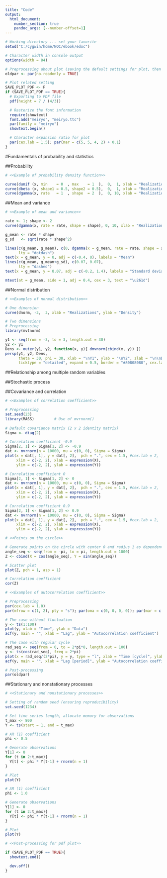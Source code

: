 ```yaml
---
title: "Code"
output:
  html_document:
    number_section: true
    pandoc_args: [--number-offset=1]
---
```



```r
# Working directory ... set your favorite
setwd("C:/cygwin/home/NOC/ebook/edoc")

# Character width in console output
options(width = 84)

# Preprocessing about plot (saving the default settings for plot, then changing them)
oldpar <- par(no.readonly = TRUE)

# Plot related setting
SAVE_PLOT_PDF <- F
if (SAVE_PLOT_PDF == TRUE){
  # Exporting to PDF file
  pdf(height = 7 / (4/3))

  # Rasterize the font information
  require(showtext)
  font.add("meiryo", "meiryo.ttc")
  par(family = "meiryo")
  showtext.begin()

  # Character expansion ratio for plot
  par(cex.lab = 1.5); par(mar = c(5, 5, 4, 2) + 0.1)
}
```



#Fundamentals of probability and statistics


##Probability

```r
# <<Example of probability density function>>

curve(dunif (x, min    = 0  , max    = 1  ),  0,  1, xlab = "Realizations", ylab = "Density")
curve(dbeta (x, shape1 = 0.5, shape2 = 0.5),  0,  1, xlab = "Realizations", ylab = "Density")
curve(dgamma(x, rate   = 1  , shape  = 2  ),  0, 10, xlab = "Realizations", ylab = "Density")
```


##Mean and variance

```r
# <<Example of mean and variance>>

rate <- 1; shape <- 2
curve(dgamma(x, rate = rate, shape = shape), 0, 10, xlab = "Realizations", ylab = "Density")

g_mean <- rate * shape
g_sd   <- sqrt(rate * shape^2)

lines(c(g_mean, g_mean), c(0, dgamma(x = g_mean, rate = rate, shape = shape)),
      lty = "dotdash")
text(x = g_mean, y = 0, adj = c(-0.4, 0), labels = "Mean")
lines(c(g_mean, g_mean+g_sd), c(0.07, 0.07),
      lty = "dashed")
text(x = g_mean, y = 0.07, adj = c(-0.2, 1.4), labels = "Standard deviation")

mtext(at = g_mean, side = 1, adj = 0.4, cex = 3, text = "\u261d")
```


##Normal distribution

```r
# <<Examples of normal distribution>>

# One dimension
curve(dnorm, -3,  3, xlab = "Realizations", ylab = "Density")

# Two dimensions
# Preprocessing
library(mvtnorm)

y1 <- seq(from = -3, to = 3, length.out = 30)
y2 <- y1
Dens <- outer(y1, y2, function(x, y){ dmvnorm(cbind(x, y)) })
persp(y1, y2, Dens,
      theta = 30, phi = 30, xlab = "\nY1", ylab = "\nY2", zlab = "\n\nDensity",
      ticktype = "detailed", expand = 0.5, border = "#80808080", cex.lab = 1.0)
```


##Relationship among multiple random variables

##Stochastic process

##Covariance and correlation

```r
# <<Examples of correlation coefficient>>

# Preprocessing
set.seed(23)
library(MASS)         # Use of mvrnorm()
  
# Default covariance matrix (2 x 2 identity matrix)
Sigma <- diag(2)

# Correlation coefficient -0.9
Sigma[2, 1] <- Sigma[1, 2] <- -0.9
dat <- mvrnorm(n = 10000, mu = c(0, 0), Sigma = Sigma)
plot(x = dat[, 1], y = dat[, 2],  pch = ".", cex = 1.5, #cex.lab = 2,
     xlim = c(-2, 2), xlab = expression(X),
     ylim = c(-2, 2), ylab = expression(Y))

# Correlation coefficient 0
Sigma[2, 1] <- Sigma[1, 2] <- 0
dat <- mvrnorm(n = 10000, mu = c(0, 0), Sigma = Sigma)
plot(x = dat[, 1], y = dat[, 2],  pch = ".", cex = 1.5, #cex.lab = 2,
     xlim = c(-2, 2), xlab = expression(X),
     ylim = c(-2, 2), ylab = expression(Y))

# Correlation coefficient 0.9
Sigma[2, 1] <- Sigma[1, 2] <- 0.9
dat <- mvrnorm(n = 10000, mu = c(0, 0), Sigma = Sigma)
plot(x = dat[, 1], y = dat[, 2],  pch = ".", cex = 1.5, #cex.lab = 2,
     xlim = c(-2, 2), xlab = expression(X),
     ylim = c(-2, 2), ylab = expression(Y))
```



```r
# <<Points on the circle>>

# Generate points on the circle with center 0 and radius 1 as dependent two variables
angle_seq <- seq(from = -pi, to = pi, length.out = 1000)
Z <- cbind(X = cos(angle_seq), Y = sin(angle_seq))

# Scatter plot
plot(Z, pch = 1, asp = 1)

# Correlation coefficient
cor(Z)
```



```r
# <<Examples of autocorrelation coefficient>>

# Preprocessing
par(cex.lab = 1.0)
par(mfrow = c(1, 2), pty = "s"); par(oma = c(0, 0, 0, 0)); par(mar = c(4, 4, 1, 2))

# The case without fluctuation
y <- ts(1:100)
plot(y, xlab = "Time", ylab = "Data")
acf(y, main = "", xlab = "Lag", ylab = "Autocorrelation coefficient")

# The case with regular cycle
rad_seq <- seq(from = 0, to = 2*pi*8, length.out = 100)
y <- ts(cos(rad_seq), freq = 2*pi)
plot(x = rad_seq/(2*pi), y = y, type = "l", xlab = "Time [cycle]", ylab = "Data");
acf(y, main = "", xlab = "Lag [period]", ylab = "Autocorrelation coefficient")

# Post-processing
par(oldpar)
```


##Stationary and nonstationary processes

```r
# <<Stationary and nonstationary processes>>

# Setting of random seed (ensuring reproducibility)
set.seed(1234)

# Set time series length, allocate memory for observations
t_max <- 800
Y <- ts(start = 1, end = t_max)

# AR (1) coefficient
phi <- 0.5

# Generate observations
Y[1] <- 0
for (t in 2:t_max){
  Y[t] <- phi * Y[t-1] + rnorm(n = 1)
}

# Plot
plot(Y)

# AR (1) coefficient
phi <- 1.0

# Generate observations
Y[1] <- 0
for (t in 2:t_max){
  Y[t] <- phi * Y[t-1] + rnorm(n = 1)
}

# Plot
plot(Y)
```











```r
# <<Post-processing for pdf plot>>

if (SAVE_PLOT_PDF == TRUE){
  showtext.end()

  dev.off()
}
```
